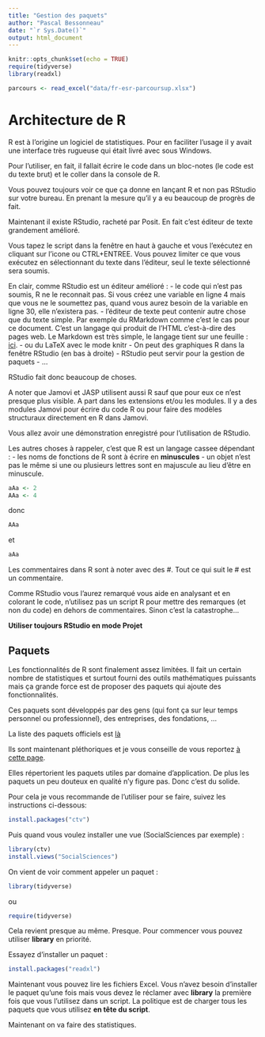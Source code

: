 ```yaml
---
title: "Gestion des paquets"
author: "Pascal Bessonneau"
date: "`r Sys.Date()`"
output: html_document
---
```


```r
knitr::opts_chunk$set(echo = TRUE)
require(tidyverse)
library(readxl)
```

```r
parcours <- read_excel("data/fr-esr-parcoursup.xlsx")
```

# Architecture de R

R est à l'origine un logiciel de statistiques. Pour en faciliter l'usage il y
avait une interface très rugueuse qui était livré avec sous Windows.

Pour l'utiliser, en fait,  il fallait écrire le code dans un bloc-notes (le code
est du texte brut) et le coller dans la console de R.

Vous pouvez toujours voir ce que ça donne en lançant R et non pas RStudio
sur votre bureau. En prenant la mesure qu'il y a eu beaucoup de progrès de fait.

Maintenant il existe RStudio, racheté par Posit. En fait c'est éditeur de texte
grandement amélioré. 

Vous tapez le script dans la fenêtre en haut à gauche et vous l'exécutez en 
cliquant sur l'icone ou CTRL+ENTREE. Vous pouvez limiter ce que vous exécutez
en sélectionnant du texte dans l'éditeur, seul le texte sélectionné sera soumis.

En clair, comme RStudio est un éditeur amélioré :
- le code qui n'est pas soumis, R ne le reconnait pas. Si vous créez une variable
en ligne 4 mais que vous ne le soumettez pas, quand vous aurez besoin de la 
variable en ligne 30, elle n'existera pas.
- l'éditeur de texte peut contenir autre chose que du texte simple. Par exemple
du RMarkdown comme c'est le cas pour ce document. C'est un langage qui produit
de l'HTML c'est-à-dire des pages web. Le Markdown est très simple, le langage
tient sur une feuille : [ici](https://www.markdownguide.org/cheat-sheet/).
- ou du LaTeX avec le mode knitr
- On peut des graphiques R dans la fenêtre RStudio (en bas à droite)
- RStudio peut servir pour la gestion de paquets
- ...

RStudio fait donc beaucoup de choses. 

A noter que Jamovi et JASP utilisent aussi R sauf que pour eux ce n'est presque 
plus visible. A part dans les extensions et/ou les modules. Il y a des modules 
Jamovi pour écrire du code R ou pour faire des modèles structuraux directement 
en R dans Jamovi.

Vous allez avoir une démonstration enregistré pour l'utilisation de RStudio.

Les autres choses à rappeler, c'est que R est un langage cassee dépendant :
- les noms de fonctions de R sont à écrire en **minuscules**
- un objet n'est pas le même si une ou plusieurs lettres sont en majuscule au lieu
d'être en minuscule.

```r
aAa <- 2
AAa <- 4
```

donc 
```r
AAa
```

et
```r
aAa
```

Les commentaires dans R sont à noter avec des #. Tout ce qui suit le # est un 
commentaire.

Comme RStudio vous l'aurez remarqué vous aide en analysant et en colorant le 
code, n'utilisez pas un script R pour mettre des remarques (et non du code) en
dehors de commentaires. Sinon c'est la catastrophe...

**Utiliser toujours RStudio en mode Projet**

## Paquets

Les fonctionnalités de R sont finalement assez limitées. Il fait un certain 
nombre de statistiques et surtout fourni des outils mathématiques puissants
mais ça grande force est de proposer des paquets qui ajoute des fonctionnalités.

Ces paquets sont développés par des gens (qui font ça sur leur temps personnel
ou professionnel), des entreprises, des fondations, ...

La liste des paquets officiels est [là](https://cran.r-project.org/web/packages/available_packages_by_name.html)

Ils sont maintenant pléthoriques et je vous conseille de vous reportez [à cette page](https://cran.r-project.org/web/views/).

Elles répertorient les paquets utiles par domaine d'application. De plus les
paquets un peu douteux en qualité n'y figure pas. Donc c'est du solide.


Pour cela je vous recommande de l'utiliser pour se faire, suivez les instructions ci-dessous:
```r
install.packages("ctv")
```

Puis quand vous voulez installer une vue (SocialSciences par exemple) : 

```r
library(ctv)
install.views("SocialSciences")
```

On vient de voir comment appeler un paquet :
```r
library(tidyverse)
```


ou


```r
require(tidyverse)
```

Cela revient presque au même. Presque. Pour commencer vous pouvez utiliser 
__library__ en priorité.

Essayez d'installer un paquet :

```r
install.packages("readxl")
```

Maintenant vous pouvez lire les fichiers Excel. Vous n'avez besoin d'installer
le paquet qu'une fois mais vous devez le réclamer avec __library__ la première
fois que vous l'utilisez dans un script. La politique est de charger tous les 
paquets que vous utilisez **en tête du script**.

Maintenant on va faire des statistiques.







